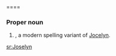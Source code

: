 ====

===Proper noun===
{{en-proper noun}}

# {{given name|female|from=Germanic}}, a modern spelling variant of [[Jocelyn]].

[[sr:Joselyn]]